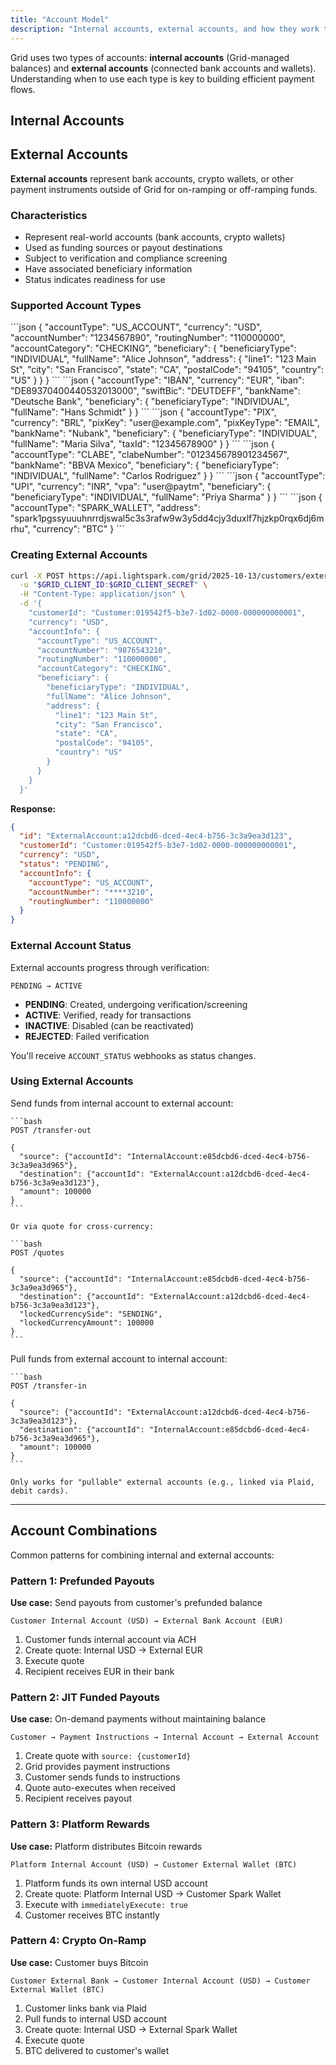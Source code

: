```yaml
---
title: "Account Model"
description: "Internal accounts, external accounts, and how they work together"
---
```



Grid uses two types of accounts: **internal accounts** (Grid-managed balances) and **external accounts** (connected bank accounts and wallets). Understanding when to use each type is key to building efficient payment flows.

## Internal Accounts

<InternalAccounts />

## External Accounts

**External accounts** represent bank accounts, crypto wallets, or other payment instruments outside of Grid for on-ramping or off-ramping funds.

### Characteristics

- Represent real-world accounts (bank accounts, crypto wallets)
- Used as funding sources or payout destinations
- Subject to verification and compliance screening
- Have associated beneficiary information
- Status indicates readiness for use

### Supported Account Types

<Tabs>
  <Tab title="US Bank Accounts">
    ```json
    {
      "accountType": "US_ACCOUNT",
      "currency": "USD",
      "accountNumber": "1234567890",
      "routingNumber": "110000000",
      "accountCategory": "CHECKING",
      "beneficiary": {
        "beneficiaryType": "INDIVIDUAL",
        "fullName": "Alice Johnson",
        "address": {
          "line1": "123 Main St",
          "city": "San Francisco",
          "state": "CA",
          "postalCode": "94105",
          "country": "US"
        }
      }
    }
    ```
  </Tab>

  <Tab title="IBAN (Europe)">
    ```json
    {
      "accountType": "IBAN",
      "currency": "EUR",
      "iban": "DE89370400440532013000",
      "swiftBic": "DEUTDEFF",
      "bankName": "Deutsche Bank",
      "beneficiary": {
        "beneficiaryType": "INDIVIDUAL",
        "fullName": "Hans Schmidt"
      }
    }
    ```
  </Tab>

  <Tab title="PIX (Brazil)">
    ```json
    {
      "accountType": "PIX",
      "currency": "BRL",
      "pixKey": "user@example.com",
      "pixKeyType": "EMAIL",
      "bankName": "Nubank",
      "beneficiary": {
        "beneficiaryType": "INDIVIDUAL",
        "fullName": "Maria Silva",
        "taxId": "12345678900"
      }
    }
    ```
  </Tab>

  <Tab title="CLABE (Mexico)">
    ```json
    {
      "accountType": "CLABE",
      "clabeNumber": "012345678901234567",
      "bankName": "BBVA Mexico",
      "beneficiary": {
        "beneficiaryType": "INDIVIDUAL",
        "fullName": "Carlos Rodriguez"
      }
    }
    ```
  </Tab>

  <Tab title="UPI (India)">
    ```json
    {
      "accountType": "UPI",
      "currency": "INR",
      "vpa": "user@paytm",
      "beneficiary": {
        "beneficiaryType": "INDIVIDUAL",
        "fullName": "Priya Sharma"
      }
    }
    ```
  </Tab>

  <Tab title="Spark Wallet (Crypto)">
    ```json
    {
      "accountType": "SPARK_WALLET",
      "address": "spark1pgssyuuuhnrrdjswal5c3s3rafw9w3y5dd4cjy3duxlf7hjzkp0rqx6dj6mrhu",
      "currency": "BTC"
    }
    ```
  </Tab>
</Tabs>

### Creating External Accounts

```bash Creating a US bank account
curl -X POST https://api.lightspark.com/grid/2025-10-13/customers/external-accounts \
  -u "$GRID_CLIENT_ID:$GRID_CLIENT_SECRET" \
  -H "Content-Type: application/json" \
  -d '{
    "customerId": "Customer:019542f5-b3e7-1d02-0000-000000000001",
    "currency": "USD",
    "accountInfo": {
      "accountType": "US_ACCOUNT",
      "accountNumber": "9876543210",
      "routingNumber": "110000000",
      "accountCategory": "CHECKING",
      "beneficiary": {
        "beneficiaryType": "INDIVIDUAL",
        "fullName": "Alice Johnson",
        "address": {
          "line1": "123 Main St",
          "city": "San Francisco",
          "state": "CA",
          "postalCode": "94105",
          "country": "US"
        }
      }
    }
  }'
```

**Response:**

```json
{
  "id": "ExternalAccount:a12dcbd6-dced-4ec4-b756-3c3a9ea3d123",
  "customerId": "Customer:019542f5-b3e7-1d02-0000-000000000001",
  "currency": "USD",
  "status": "PENDING",
  "accountInfo": {
    "accountType": "US_ACCOUNT",
    "accountNumber": "****3210",
    "routingNumber": "110000000"
  }
}
```

### External Account Status

External accounts progress through verification:

```
PENDING → ACTIVE
```

- **PENDING**: Created, undergoing verification/screening
- **ACTIVE**: Verified, ready for transactions
- **INACTIVE**: Disabled (can be reactivated)
- **REJECTED**: Failed verification

You'll receive `ACCOUNT_STATUS` webhooks as status changes.

### Using External Accounts

<Tabs>
  <Tab title="As Destination (Payout)">
    Send funds from internal account to external account:

    ```bash
    POST /transfer-out

    {
      "source": {"accountId": "InternalAccount:e85dcbd6-dced-4ec4-b756-3c3a9ea3d965"},
      "destination": {"accountId": "ExternalAccount:a12dcbd6-dced-4ec4-b756-3c3a9ea3d123"},
      "amount": 100000
    }
    ```

    Or via quote for cross-currency:

    ```bash
    POST /quotes

    {
      "source": {"accountId": "InternalAccount:e85dcbd6-dced-4ec4-b756-3c3a9ea3d965"},
      "destination": {"accountId": "ExternalAccount:a12dcbd6-dced-4ec4-b756-3c3a9ea3d123"},
      "lockedCurrencySide": "SENDING",
      "lockedCurrencyAmount": 100000
    }
    ```
  </Tab>

  <Tab title="As Source (Funding)">
    Pull funds from external account to internal account:

    ```bash
    POST /transfer-in

    {
      "source": {"accountId": "ExternalAccount:a12dcbd6-dced-4ec4-b756-3c3a9ea3d123"},
      "destination": {"accountId": "InternalAccount:e85dcbd6-dced-4ec4-b756-3c3a9ea3d965"},
      "amount": 100000
    }
    ```

    Only works for "pullable" external accounts (e.g., linked via Plaid, debit cards).
  </Tab>
</Tabs>

---

## Account Combinations

Common patterns for combining internal and external accounts:

### Pattern 1: Prefunded Payouts

**Use case:** Send payouts from customer's prefunded balance

```
Customer Internal Account (USD) → External Bank Account (EUR)
```

1. Customer funds internal account via ACH
2. Create quote: Internal USD → External EUR
3. Execute quote
4. Recipient receives EUR in their bank

### Pattern 2: JIT Funded Payouts

**Use case:** On-demand payments without maintaining balance

```
Customer → Payment Instructions → Internal Account → External Account
```

1. Create quote with `source: {customerId}`
2. Grid provides payment instructions
3. Customer sends funds to instructions
4. Quote auto-executes when received
5. Recipient receives payout

### Pattern 3: Platform Rewards

**Use case:** Platform distributes Bitcoin rewards

```
Platform Internal Account (USD) → Customer External Wallet (BTC)
```

1. Platform funds its own internal USD account
2. Create quote: Platform Internal USD → Customer Spark Wallet
3. Execute with `immediatelyExecute: true`
4. Customer receives BTC instantly

### Pattern 4: Crypto On-Ramp

**Use case:** Customer buys Bitcoin

```
Customer External Bank → Customer Internal Account (USD) → Customer External Wallet (BTC)
```

1. Customer links bank via Plaid
2. Pull funds to internal USD account
3. Create quote: Internal USD → External Spark Wallet
4. Execute quote
5. BTC delivered to customer's wallet
